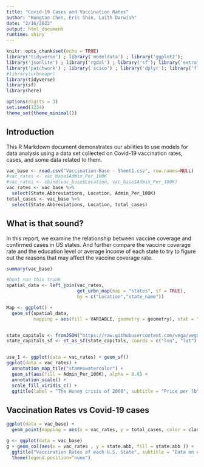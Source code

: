 ```yaml
---
title: "Covid-19 Cases and Vaccination Rates"
author: "Kongtao Chen, Eric Shin, Laith Darwish"
date: "2/16/2022"
output: html_document
runtime: shiny
---
```


```r
knitr::opts_chunk$set(echo = TRUE)
library('tidyverse') ; library('modeldata') ; library('ggplot2');
library('jsonlite') ; library('rgdal') ; library('sf'); library('extrafont') ; library('ggplot2') ; library('ggspatial');
library('patchwork') ; library('scico') ; library('dplyr'); library('flexdashboard');
#library(urbnmapr)
library(tidyverse)
library(sf)
library(here)

options(digits = 3)
set.seed(1234)
theme_set(theme_minimal())
```

## Introduction

This R Markdown document demonstrates our abilities to use models for data analysis using a data set collected on Covid-19 vaccination rates, cases, and some data related to them.

```r
vac_base <- read.csv("Vaccination-Base - Sheet1.csv", row.names=NULL)
#vac_rates <- vac_base$Admin_Per_100K
#vac_rates <- cbind(vac_base$Location, vac_base$Admin_Per_100K)
vac_rates <- vac_base %>% 
  select(State.Abbreviations, Location, Admin_Per_100K)
total_cases <- vac_base %>% 
  select(State.Abbreviations, Location, total_cases)
```

## What is that sound?

In this report, we examine the relationship between vaccine coverage and confirmed cases in US states. And further compare the vaccine coverage rate and the education level or average income of each state to try to figure out the reasons that may affect the vaccine coverage rate.

```r
summary(vac_base)
``` 

```r
#Dont run this trunk
spatial_data <- left_join(vac_rates,
                          get_urbn_map(map = "states", sf = TRUE),
                          by = c("Location","state_name"))

Map <- ggplot() +
  geom_sf(spatial_data,
          mapping = aes(fill = VARIABLE, geometry = geometry), stat = "sf",


state_capitals <- fromJSON("https://raw.githubusercontent.com/vega/vega/master/docs/data/us-state-capitals.json")
state_capitals_sf <- st_as_sf(state_capitals, coords = c("lon", "lat"), crs = 4326)


usa_1 <- ggplot(data = vac_rates) + geom_sf()
ggplot(data = vac_rates) +
  annotation_map_tile("stamenwatercolor") +
  geom_sf(aes(fill = Admin_Per_100K), alpha = 0.8) +
  annotation_scale() +
  scale_fill_viridis_c() +
  ggtitle(label = "The Honey crisis of 2008", subtitle = "Price per lb")
```


## Vaccination Rates vs Covid-19 cases


```r
ggplot(data = vac_base) + 
  geom_point(mapping = aes(x = vac_rates, y = total_cases, color = class))

```

```r

g <- ggplot(data = vac_base)
g + geom_col(aes(x = vac_rates , y = state.abb, fill = state.abb )) +
  ggtitle("Vaccination Rates of each U.S. State", subtitle = "Data on each U.S. state") +
  theme(legend.position="none")


```
